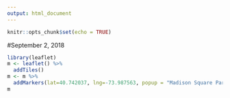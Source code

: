 ```yaml
---
output: html_document
---
```


```r
knitr::opts_chunk$set(echo = TRUE)
```
#September 2, 2018
```r
library(leaflet)
m <- leaflet() %>%
  addTiles()
m <- m %>%
  addMarkers(lat=40.742037, lng=-73.987563, popup = "Madison Square Park")
m
```